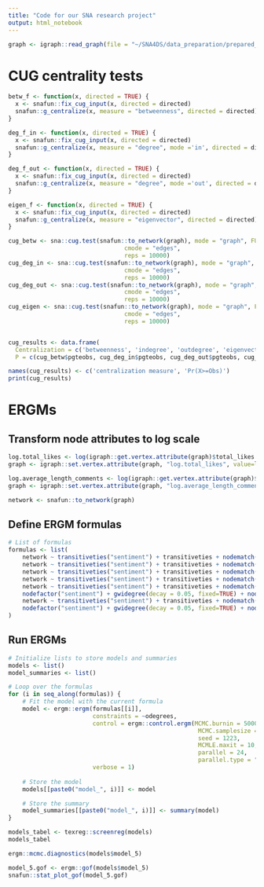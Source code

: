 ```yaml
---
title: "Code for our SNA research project"
output: html_notebook
---
```


```r
graph <- igraph::read_graph(file = "~/SNA4DS/data_preparation/prepared_data/network.graphml", format = 'graphml')
```

# CUG centrality tests

```r
betw_f <- function(x, directed = TRUE) {
  x <- snafun::fix_cug_input(x, directed = directed)
  snafun::g_centralize(x, measure = "betweenness", directed = directed)$centralization
}

deg_f_in <- function(x, directed = TRUE) { 
  x <- snafun::fix_cug_input(x, directed = directed)
  snafun::g_centralize(x, measure = "degree", mode ='in', directed = directed)$centralization
}

deg_f_out <- function(x, directed = TRUE) { 
  x <- snafun::fix_cug_input(x, directed = directed)
  snafun::g_centralize(x, measure = "degree", mode ='out', directed = directed)$centralization
}

eigen_f <- function(x, directed = TRUE) {
  x <- snafun::fix_cug_input(x, directed = directed)
  snafun::g_centralize(x, measure = "eigenvector", directed = directed)$centralization
}

cug_betw <- sna::cug.test(snafun::to_network(graph), mode = "graph", FUN = betw_f, 
                                 cmode = "edges", 
                                 reps = 10000)
cug_deg_in <- sna::cug.test(snafun::to_network(graph), mode = "graph", FUN = deg_f_in, 
                                 cmode = "edges", 
                                 reps = 10000)
cug_deg_out <- sna::cug.test(snafun::to_network(graph), mode = "graph", FUN = deg_f_out, 
                                 cmode = "edges", 
                                 reps = 10000)
cug_eigen <- sna::cug.test(snafun::to_network(graph), mode = "graph", FUN = eigen_f, 
                                 cmode = "edges", 
                                 reps = 10000)


cug_results <- data.frame(
  Centralization = c('betweenness', 'indegree', 'outdegree', 'eigenvector'),
  P = c(cug_betw$pgteobs, cug_deg_in$pgteobs, cug_deg_out$pgteobs, cug_eigen$pgteobs))

names(cug_results) <- c('centralization measure', 'Pr(X>=Obs)')
print(cug_results)
```

# ERGMs

## Transform node attributes to log scale

```r
log.total_likes <- log(igraph::get.vertex.attribute(graph)$total_likes + 1) 
graph <- igraph::set.vertex.attribute(graph, "log.total_likes", value=log.total_likes)

log.average_length_comments <- log(igraph::get.vertex.attribute(graph)$average_length_comments) 
graph <- igraph::set.vertex.attribute(graph, "log.average_length_comments", value=log.average_length_comments)

network <- snafun::to_network(graph)

```

## Define ERGM formulas

```r
# List of formulas
formulas <- list(
    network ~ transitiveties("sentiment") + transitiveties + nodematch("sentiment"),
    network ~ transitiveties("sentiment") + transitiveties + nodematch("sentiment") + nodefactor("sentiment"),
    network ~ transitiveties("sentiment") + transitiveties + nodematch("sentiment") + nodefactor("sentiment") + gwidegree(decay = 0.05, fixed=TRUE),
    network ~ transitiveties("sentiment") + transitiveties + nodematch("sentiment") + nodefactor("sentiment") + gwidegree(decay = 0.05, fixed=TRUE) + nodecov("log.average_length_comments"),
    network ~ transitiveties("sentiment") + transitiveties + nodematch("sentiment") +
    nodefactor("sentiment") + gwidegree(decay = 0.05, fixed=TRUE) + nodecov("log.total_likes"),
    network ~ transitiveties("sentiment") + transitiveties + nodematch("sentiment") +
    nodefactor("sentiment") + gwidegree(decay = 0.05, fixed=TRUE) + nodecov("log.average_length_comments") + nodecov("log.total_likes")
)

```

## Run ERGMs

```r
# Initialize lists to store models and summaries
models <- list()
model_summaries <- list()

# Loop over the formulas
for (i in seq_along(formulas)) {
    # Fit the model with the current formula
    model <- ergm::ergm(formulas[[i]],
                        constraints = ~odegrees,
                        control = ergm::control.ergm(MCMC.burnin = 50000,
                                                      MCMC.samplesize = 100000,
                                                      seed = 1223,
                                                      MCMLE.maxit = 10,
                                                      parallel = 24,
                                                      parallel.type = "PSOCK"),
                        verbose = 1)
    
    # Store the model
    models[[paste0("model_", i)]] <- model

    # Store the summary
    model_summaries[[paste0("model_", i)]] <- summary(model)
}
```

```r
models_tabel <- texreg::screenreg(models)
models_tabel
```

```r
ergm::mcmc.diagnostics(models$model_5)
```

```r
model_5.gof <- ergm::gof(models$model_5)
snafun::stat_plot_gof(model_5.gof)
```
